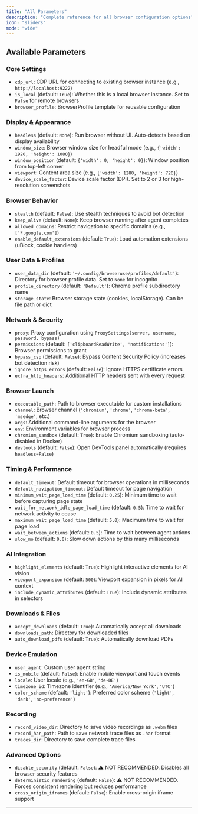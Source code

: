 ```yaml
---
title: "All Parameters"
description: "Complete reference for all browser configuration options"
icon: "sliders"
mode: "wide"
---
```


## Available Parameters

### Core Settings
- `cdp_url`: CDP URL for connecting to existing browser instance (e.g., `http://localhost:9222`)
- `is_local` (default: `True`): Whether this is a local browser instance. Set to `False` for remote browsers
- `browser_profile`: BrowserProfile template for reusable configuration

### Display & Appearance
- `headless` (default: `None`): Run browser without UI. Auto-detects based on display availability
- `window_size`: Browser window size for headful mode (e.g., `{'width': 1920, 'height': 1080}`)
- `window_position` (default: `{'width': 0, 'height': 0}`): Window position from top-left corner
- `viewport`: Content area size (e.g., `{'width': 1280, 'height': 720}`)
- `device_scale_factor`: Device scale factor (DPI). Set to 2 or 3 for high-resolution screenshots

### Browser Behavior
- `stealth` (default: `False`): Use stealth techniques to avoid bot detection
- `keep_alive` (default: `None`): Keep browser running after agent completes
- `allowed_domains`: Restrict navigation to specific domains (e.g., `['*.google.com']`)
- `enable_default_extensions` (default: `True`): Load automation extensions (uBlock, cookie handlers)

### User Data & Profiles
- `user_data_dir` (default: `'~/.config/browseruse/profiles/default'`): Directory for browser profile data. Set to `None` for incognito
- `profile_directory` (default: `'Default'`): Chrome profile subdirectory name
- `storage_state`: Browser storage state (cookies, localStorage). Can be file path or dict

### Network & Security
- `proxy`: Proxy configuration using `ProxySettings(server, username, password, bypass)`
- `permissions` (default: `['clipboardReadWrite', 'notifications']`): Browser permissions to grant
- `bypass_csp` (default: `False`): Bypass Content Security Policy (increases bot detection risk)
- `ignore_https_errors` (default: `False`): Ignore HTTPS certificate errors
- `extra_http_headers`: Additional HTTP headers sent with every request

### Browser Launch
- `executable_path`: Path to browser executable for custom installations
- `channel`: Browser channel (`'chromium'`, `'chrome'`, `'chrome-beta'`, `'msedge'`, etc.)
- `args`: Additional command-line arguments for the browser
- `env`: Environment variables for browser process
- `chromium_sandbox` (default: `True`): Enable Chromium sandboxing (auto-disabled in Docker)
- `devtools` (default: `False`): Open DevTools panel automatically (requires `headless=False`)

### Timing & Performance
- `default_timeout`: Default timeout for browser operations in milliseconds
- `default_navigation_timeout`: Default timeout for page navigation
- `minimum_wait_page_load_time` (default: `0.25`): Minimum time to wait before capturing page state
- `wait_for_network_idle_page_load_time` (default: `0.5`): Time to wait for network activity to cease
- `maximum_wait_page_load_time` (default: `5.0`): Maximum time to wait for page load
- `wait_between_actions` (default: `0.5`): Time to wait between agent actions
- `slow_mo` (default: `0.0`): Slow down actions by this many milliseconds

### AI Integration
- `highlight_elements` (default: `True`): Highlight interactive elements for AI vision
- `viewport_expansion` (default: `500`): Viewport expansion in pixels for AI context
- `include_dynamic_attributes` (default: `True`): Include dynamic attributes in selectors

### Downloads & Files
- `accept_downloads` (default: `True`): Automatically accept all downloads
- `downloads_path`: Directory for downloaded files
- `auto_download_pdfs` (default: `True`): Automatically download PDFs

### Device Emulation
- `user_agent`: Custom user agent string
- `is_mobile` (default: `False`): Enable mobile viewport and touch events
- `locale`: User locale (e.g., `'en-GB'`, `'de-DE'`)
- `timezone_id`: Timezone identifier (e.g., `'America/New_York'`, `'UTC'`)
- `color_scheme` (default: `'light'`): Preferred color scheme (`'light'`, `'dark'`, `'no-preference'`)

### Recording
- `record_video_dir`: Directory to save video recordings as `.webm` files
- `record_har_path`: Path to save network trace files as `.har` format
- `traces_dir`: Directory to save complete trace files

### Advanced Options
- `disable_security` (default: `False`): ⚠️ NOT RECOMMENDED. Disables all browser security features
- `deterministic_rendering` (default: `False`): ⚠️ NOT RECOMMENDED. Forces consistent rendering but reduces performance
- `cross_origin_iframes` (default: `False`): Enable cross-origin iframe support

---